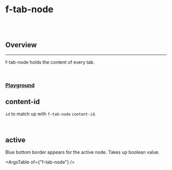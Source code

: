 
<Meta of={FTabNodeStories} />

# f-tab-node

<br />

<br />

## Overview

<hr />

f-tab-node holds the content of every tab.

<br />

### [Playground](/story/components-f-tab-node--playground)

<Canvas>
	<Story of={FTabNodeStories.Playground} />
</Canvas>

## content-id

<f-divider />

`id` to match up with `f-tab-node` `content-id`.

<Canvas>
	<Story of={FTabNodeStories.ContentId} />
</Canvas>

<br />

## active

<f-divider />

Blue bottom border appears for the active node. Takes up boolean value.

<Canvas>
	<Story of={FTabNodeStories.Active} />
</Canvas>

<ArgsTable of={"f-tab-node"} />
